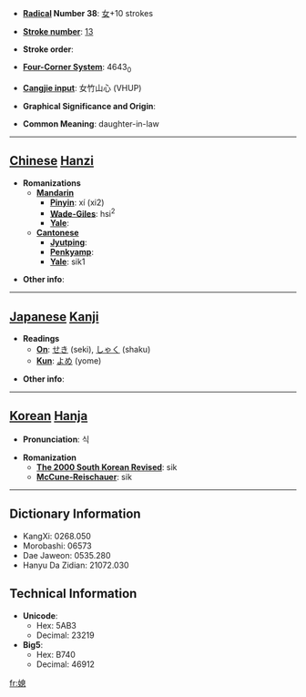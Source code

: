 * '''[[Wiktionary:Chinese radical index| Radical]] Number 38''': [[Wiktionary:Chinese radical index 女|女]]+10 strokes

* '''[[Wiktionary:Chinese total strokes index|Stroke number]]''': [[Wiktionary:Chinese total strokes index 13|13]]

* '''Stroke order''': 

* '''[[Wiktionary:Chinese four corner index|Four-Corner System]]''': 4643<sub>0</sub>

* '''[[Wiktionary:Chinese Cangjie index|Cangjie input]]''': 女竹山心 (VHUP)

* '''Graphical Significance and Origin''': 

* '''Common Meaning''': daughter-in-law

----

== [[Chinese]] [[Hanzi]] ==

* '''Romanizations'''
** '''[[Mandarin]]'''
*** '''[[Pinyin]]''': xí (xi2)
*** '''[[Wade-Giles]]''': hsi<sup>2</sup>
*** '''[[Yale]]''': 
** '''[[Cantonese]]'''
*** '''[[Jyutping]]''':
*** '''[[Penkyamp]]''': 
*** '''[[Yale]]''': sik1

* '''Other info''': 

----

== [[Japanese]] [[Kanji]] ==

* '''Readings'''
** '''[[On]]''': [[せき]] (seki), [[しゃく]] (shaku)
** '''[[Kun]]''': [[よめ]] (yome)

* '''Other info''':  

----

== [[Korean]] [[Hanja]] ==

* '''Pronunciation''': 식

* '''Romanization'''
** '''[[The 2000 South Korean Revised Romanization|The 2000 South Korean Revised]]''': sik
** '''[[McCune-Reischauer]]''': sik

----

== Dictionary Information ==

* KangXi: 0268.050
* Morobashi: 06573
* Dae Jaweon: 0535.280
* Hanyu Da Zidian: 21072.030

== Technical Information ==

* '''Unicode''':
** Hex: 5AB3
** Decimal: 23219
* '''Big5''':
** Hex: B740
** Decimal: 46912

[[fr:媳]]
